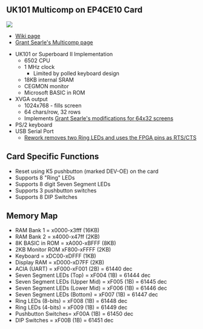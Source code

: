 == UK101 Multicomp on EP4CE10 Card ==

<img src="http://land-boards.com/blwiki/images/9/9a/P1715-CROPPED-720PX.jpg"></img>

* [http://land-boards.com/blwiki/index.php?title=A-C4E6_Cyclone_IV_FPGA_EP4CE6E22C8N_Development_Board Wiki page]
* [http://searle.x10host.com/Multicomp/index.html Grant Searle's Multicomp page]

* UK101 or Superboard II Implementation
** 6502 CPU
** 1 MHz clock
*** Limited by polled keyboard design
** 18KB internal SRAM
** CEGMON monitor
** Microsoft BASIC in ROM
* XVGA output
** 1024x768 - fills screen
** 64 chars/row, 32 rows
** Implements [http://searle.hostei.com/grant/uk101FPGA/index.html#Modification3 Grant Searle's modifications for 64x32 screens]
* PS/2 keyboard
* USB Serial Port
** [http://land-boards.com/blwiki/index.php?title=A-C4E6_Cyclone_IV_FPGA_EP4CE6E22C8N_Development_Board#RTS.2FCTS_Rework Rework removes two Ring LEDs and uses the FPGA pins as RTS/CTS]

== Card Specific Functions ==

* Reset using K5 pushbutton (marked DEV-OE) on the card
* Supports 8 "Ring" LEDs
* Supports 8 digit Seven Segment LEDs
* Supports 3 pushbutton switches
* Supports 8 DIP Switches

== Memory Map ==

* RAM Bank 1 = x0000-x3fff (16KB)
* RAM Bank 2 = x4000-x47ff (2KB)
* 8K BASIC in ROM = xA000-xBFFF (8KB)
* 2KB Monitor ROM xF800-xFFFF (2KB)
* Keyboard = xDC00-xDFFF (1KB)
* Display RAM = xD000-xD7FF (2KB)
* ACIA (UART) = xF000-xF001 (2B) = 61440 dec
* Seven Segment LEDs (Top) = xF004 (1B) = 61444 dec
* Seven Segment LEDs (Upper Mid) = xF005 (1B) = 61445 dec
* Seven Segment LEDs (Lower Mid) = xF006 (1B) = 61446 dec
* Seven Segment LEDs (Bottom) = xF007 (1B) = 61447 dec
* Ring LEDs (8-bits) = xF008 (1B) = 61448 dec
* Ring LEDs (4-bits) = xF009 (1B) = 61449 dec
* Pushbutton Switches= xF00A (1B) = 61450 dec
* DIP Switches = xF00B (1B) = 61451 dec

